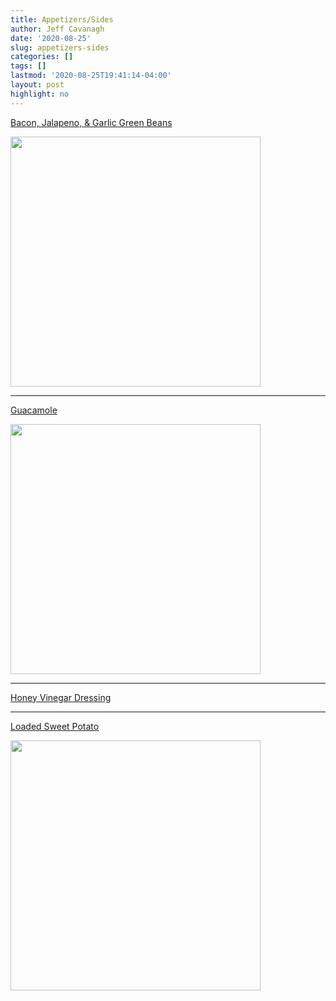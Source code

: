 ```yaml
---
title: Appetizers/Sides
author: Jeff Cavanagh
date: '2020-08-25'
slug: appetizers-sides
categories: []
tags: []
lastmod: '2020-08-25T19:41:14-04:00'
layout: post
highlight: no
---
```


[Bacon, Jalapeno, & Garlic Green Beans](/recipes/2020-08-25-appetizers-sides_files/Bacon, Jalapeno, & Garlic Green Beans.pdf){target="blank"}

![](/recipes/2020-08-25-appetizers-sides_files/AF1QipMyKbnq1rrSuRrwW0W637B7H3sG7j2R1dXqzU6X=w1536-h2048.jpg){width=400px}

***

[Guacamole](/recipes/2020-08-25-football-food_files/Guacamole.pdf){target="blank"}

![](/recipes/2020-08-25-football-food_files/AF1QipNR4s-0StwYTNaJUiOz-xLGrmQ4BvrWjPSPgSoX=w1536-h2048.jpg){width=400px}

***

[Honey Vinegar Dressing](/recipes/2020-08-25-appetizers-sides_files/Honey Vinegar Dressing.pdf){target="blank"}

***

[Loaded Sweet Potato](/recipes/2020-08-25-football-food_files/Loaded Sweet Potato.pdf){target="blank"}

![](/recipes/2020-08-25-football-food_files/AF1QipMIQMD23y3mmWQn3dnlNmwd4LNgT_Q_P8Hd_4fF=w1536-h2048.jpg){width=400px}